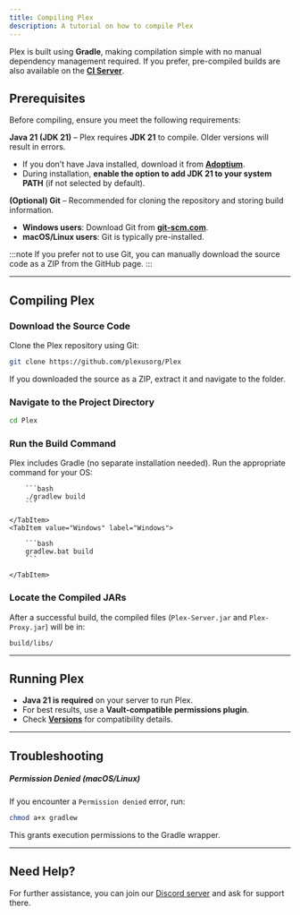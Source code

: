 ```yaml
---
title: Compiling Plex
description: A tutorial on how to compile Plex
---
```


Plex is built using **Gradle**, making compilation simple with no manual dependency management required. If you prefer, pre-compiled builds are also available on the **[CI Server](https://ci.plex.us.org)**.

## **Prerequisites**

Before compiling, ensure you meet the following requirements:

**Java 21 (JDK 21)** – Plex requires **JDK 21** to compile. Older versions will result in errors.
- If you don’t have Java installed, download it from **[Adoptium](https://adoptium.net/)**.
- During installation, **enable the option to add JDK 21 to your system PATH** (if not selected by default).

**(Optional) Git** – Recommended for cloning the repository and storing build information.
- **Windows users**: Download Git from **[git-scm.com](https://git-scm.com)**.
- **macOS/Linux users**: Git is typically pre-installed.

:::note
If you prefer not to use Git, you can manually download the source code as a ZIP from the GitHub page.
:::

---

## **Compiling Plex**

### **Download the Source Code**
Clone the Plex repository using Git:

```bash
git clone https://github.com/plexusorg/Plex
```

If you downloaded the source as a ZIP, extract it and navigate to the folder.

### **Navigate to the Project Directory**

```bash
cd Plex
```

### **Run the Build Command**
Plex includes Gradle (no separate installation needed). Run the appropriate command for your OS:

<Tabs>
    <TabItem value="macOS/Linux" label="macOS/Linux" default>

        ```bash
        ./gradlew build
        ```

    </TabItem>
    <TabItem value="Windows" label="Windows">

        ```bash
        gradlew.bat build
        ```

    </TabItem>
</Tabs>

### **Locate the Compiled JARs**
After a successful build, the compiled files (`Plex-Server.jar` and `Plex-Proxy.jar`) will be in:

```
build/libs/
```

---

## **Running Plex**

- **Java 21 is required** on your server to run Plex.
- For best results, use a **Vault-compatible permissions plugin**.
- Check **[Versions](/docs/versions)** for compatibility details.

---

## **Troubleshooting**

##### **Permission Denied (macOS/Linux)**
If you encounter a `Permission denied` error, run:

```bash
chmod a+x gradlew
```

This grants execution permissions to the Gradle wrapper.

---

## **Need Help?**
For further assistance, you can join our [Discord server](https://discord.plex.us.org) and ask for support there.